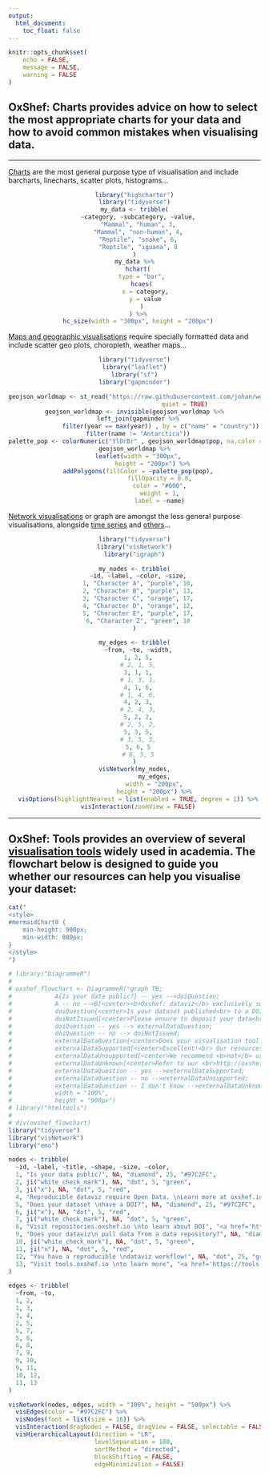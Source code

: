 ```yaml
---
output:
  html_document:
    toc_float: false
---
```


```r
knitr::opts_chunk$set(
	echo = FALSE,
	message = FALSE,
	warning = FALSE
)
```

<!-- ```{js} -->
<!-- $("#rStudioHeader").removeClass("alwaysShrunk"); -->
<!-- $("#pageContent").removeClass("standardPadding"); -->
<!-- ``` -->


<h2>**OxShef: Charts** provides advice on how to select the most appropriate charts for your data and how to avoid common mistakes when visualising data.</h2>

<hr>

<div class="row align-items-center">

<div class="col-sm-4 align-self-center">

[Charts](charts.html) are the most general purpose type of visualisation and include barcharts, linecharts, scatter plots, histograms...

<center>
```r
library("highcharter")
library("tidyverse")
my_data <- tribble(
  ~category, ~subcategory, ~value,
  "Mammal", "human", 3,
  "Mammal", "non-human", 4,
  "Reptile", "snake", 6,
  "Reptile", "iguana", 8
)
my_data %>%
  hchart(
    type = "bar",
    hcaes(
      x = category,
      y = value
    )
  ) %>%
  hc_size(width = "300px", height = "200px")
```
</center>

</div>

<div class="col-sm-4 align-self-center">

[Maps and geographic visualisations](geoviz_maps.html) require specially formatted data and include scatter geo plots, choropleth, weather maps...
<center>
```r
library("tidyverse")
library("leaflet")
library("sf")
library("gapminder")

geojson_worldmap <- st_read("https://raw.githubusercontent.com/johan/world.geo.json/master/countries.geo.json",
                            quiet = TRUE)
geojson_worldmap <- invisible(geojson_worldmap %>%
  left_join(gapminder %>%
               filter(year == max(year)) , by = c("name" = "country")) %>%
  filter(name != "Antarctica"))
palette_pop <- colorNumeric("YlOrBr" , geojson_worldmap$pop, na.color = "#c0c1c4")
geojson_worldmap %>%
  leaflet(width = "300px",
          height = "200px") %>%
  addPolygons(fillColor = ~palette_pop(pop),
              fillOpacity = 0.8,
              color = "#000",
              weight = 1,
              label = ~name)
```
</center>
</div>

<div class="col-sm-4 align-self-center">

[Network visualisations](networks.html) or graph are amongst the less general purpose visualisations, alongside [time series](timeseries.html) and [others](other.html)...

<center>
```r
library("tidyverse")
library("visNetwork")
library("igraph")

my_nodes <- tribble(
  ~id, ~label, ~color, ~size,
  1, "Character A", "purple", 10,
  2, "Character B", "purple", 13,
  3, "Character C", "orange", 17,
  4, "Character D", "orange", 12,
  5, "Character E", "purple", 17,
  6, "Character Z", "green", 10
)

my_edges <- tribble(
  ~from, ~to, ~width,
  1, 2, 5,
  # 2, 1, 5,
  3, 1, 1,
  # 1, 3, 1,
  4, 1, 6,
  # 1, 4, 6,
  4, 2, 3,
  # 2, 4, 3,
  5, 2, 2,
  # 2, 5, 2,
  5, 3, 5,
  # 3, 5, 5,
  5, 6, 5
  # 6, 5, 5
)
visNetwork(my_nodes,
           my_edges,
           width = "200px",
           height = "200px") %>%
  visOptions(highlightNearest = list(enabled = TRUE, degree = 1)) %>%
  visInteraction(zoomView = FALSE)
```
</center>
</div>

</div>

<hr>

<h2>**OxShef: Tools** provides an overview of several [visualisation tools](http://oxshef-tools.netlify.com) widely used in academia. The flowchart below is designed to guide you whether our resources can help you visualise your dataset:</h2> 

```r
cat("
<style>
#mermaidChart0 { 
    min-height: 900px;
    min-width: 800px;
}
</style>
")
```

```r
# library("DiagrammeR")
# 
# oxshef_flowchart <- DiagrammeR("graph TB;
#            A{Is your data public?} -- yes -->doiQuestion;
#            A -- no -->B[<center><b>Oxshef: dataviz</b> exclusively supports researchers in <br> the visualisation and promotion of <br> public datasets.</center>];
#            doiQuestion{<center>Is your dataset published<br> to a DOI-issuing data repository?</center>};
#            doiNotIssued[<center>Please ensure to deposit your data<br> in a DOI-issuing repository</center>]
#            doiQuestion -- yes --> externalDataQuestion;
#            doiQuestion -- no --> doiNotIssued;
#            externalDataQuestion{<center>Does your visualisation tool <br> allow data to be pulled from <br> your data repository?</center>};
#            externalDataSupported[<center>Excellent!<br> Our resources are designed for you!</center>];
#            externalDataUnsupported[<center>We recommend <b>not</b> using these tools</center>];
#            externalDataUnknown[<center>Refer to our <br>http://oxshef-charts.netlify.com/tools.html page</center>];
#            externalDataQuestion -- yes -->externalDataSupported;
#            externalDataQuestion -- no -->externalDataUnsupported;
#            externalDataQuestion -- I don't know -->externalDataUnknown",
#            width = "100%",
#            height = "900px")
# library("htmltools")
# 
# div(oxshef_flowchart)
library("tidyverse")
library("visNetwork")
library("emo")

nodes <- tribble(
  ~id, ~label, ~title, ~shape, ~size, ~color,
  1, "Is your data public?", NA, "diamond", 25, "#97C2FC",
  2, ji("white_check_mark"), NA, "dot", 5, "green",
  3, ji("x"), NA, "dot", 5, "red",
  4, "Reproducible dataviz require Open Data. \nLearn more at oxshef.io", "<a href='https://oxshef.io' target='_blank'>oxshef.io</a>", "square", 25, "#97C2FC",
  5, "Does your dataset \nhave a DOI?", NA, "diamond", 25, "#97C2FC",
  6, ji("x"), NA, "dot", 5, "red",
  7, ji("white_check_mark"), NA, "dot", 5, "green",
  8, "Visit repositories.oxshef.io \nto learn about DOI", "<a href='https://repositories.oxshef.io' target='_blank'>repositories.oxshef.io</a>", "square", 25, "red",
  9, "Does your dataviz\n pull data from a data repository?", NA, "diamond", 25, "#97C2FC",
  10, ji("white_check_mark"), NA, "dot", 5, "green",
  11, ji("x"), NA, "dot", 5, "red",
  12, "You have a reproducible \ndataviz workflow!", NA, "dot", 25, "green",
  13, "Visit tools.oxshef.io \nto learn more", "<a href='https://tools.oxshef.io' target='_blank'>tools.oxshef.io</a>", "dot", 25, "red"
)

edges <- tribble(
  ~from, ~to,
  1, 2,
  1, 3,
  3, 4,
  2, 5,
  5, 7,
  5, 6,
  6, 8,
  7, 9,
  9, 10,
  9, 11,
  10, 12,
  11, 13
)

visNetwork(nodes, edges, width = "100%", height = "500px") %>% 
  visEdges(color = "#97C2FC") %>%
  visNodes(font = list(size = 16)) %>%
  visInteraction(dragNodes = FALSE, dragView = FALSE, selectable = FALSE) %>%
  visHierarchicalLayout(direction = "LR", 
                        levelSeparation = 180, 
                        sortMethod = "directed",
                        blockShifting = FALSE,
                        edgeMinimization = FALSE)

```


